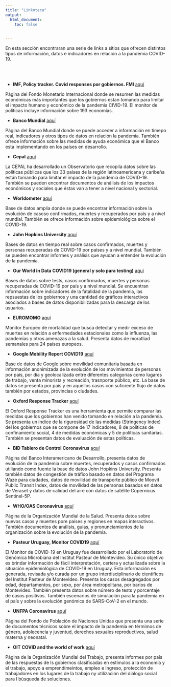 ```yaml
---
title: "Linkoteca"
output:
  html_document:
    toc: false
 

---
```


En esta sección encontraran una serie de links a sitios que ofrecen distintos tipos de información, datos e indicadores en relación a la pandemia COVID-19. 

<br />
    <br />
    
    
- __IMF, Policy tracker. Covid responses por gobiernos. FMI__ [aquí](https://www.imf.org/en/Topics/imf-and-covid19/Policy-Responses-to-COVID-19)

Página del Fondo Monetario Internacional donde se resumen las medidas económicas más importantes que los gobiernos estan tomando para limitar el impacto humano y económico de la pandemia CIVID-19. El monitor de políticas incluye información sobre 193 economías. 

- __Banco Mundial__ [aquí](https://www.worldbank.org/en/who-we-are/news/coronavirus-covid19)

Página del Banco Mundial donde se puede acceder a información en timepo real, indicadores y otros tipos de datos en relación la pandemia. También ofrece información sobre las medidas de ayuda económica que el Banco esta implementando en los países en desarrollo. 

- __Cepal__ [aquí](https://www.cepal.org/es/temas/covid-19)

La CEPAL ha desarrollado un  Observatorio que recopila datos sobre las políticas públicas que los 33 países de la región latinoamericana y caribeña están tomando para limitar el impacto de la pandemia de COVID-19. También se pueden encontrar documentos de análisis de los impactos económicos y sociales que éstas van a tener a nivel nacional y sectorial.

- __Worldometer__ [aquí](https://www.worldometers.info/coronavirus/)

Base de datos amplia donde se puede encontrar información sobre la evolución de casoso confirmados, muertes y recuperados por país y a nivel mundial. También se ofrece información sobre epidemiológica sobre el COVID-19. 

- __John Hopkins University__ [aquí](https://coronavirus.jhu.edu/)

Bases de datos en tiempo real sobre casos confirmados, muertes y personas recuperadas de COVID-19 por países y a nivel mundial. También se pueden encontrar informes y análisis que ayudan a entender la evolución de la pandemia. 

- __Our World in Data COVID19 (general y solo para testing)__ [aquí](https://ourworldindata.org/coronavirus)

Bases de datos sobre tests, casos confirmados, muertes y personas recuperadas de COVID-19 por país y a nivel mundial. Se encuentran información sobre indicadores de la fatalidad de la pandemia, las repsuestas de los gobiernos y una cantidad de gráficos interactivos asociados a bases de datos disponibilizadas para la descarga de los usuarios.  

- __EUROMOMO__ [aquí](https://www.euromomo.eu)

Monitor Europeo de mortalidad que busca detectar y medir exceso de muertes en relación a enfermedades estacionales como la influenza, las pandemias y otros amenazas a la salud. Presenta datos de moratliad semanales para 24 países europeos. 

- __Google Mobility Report COVID19__ [aquí](https://www.google.com/covid19/mobility/)

Base de datos de Google sobre movilidad comunitaria basada en información anonimizada de la evolución de los movimientos de personas por país, por día y geolocalizada entre diferentes categorías como lugares de trabajo, venta minorista y recreación, trasnporte público, etc. La base de datos se presenta por país y en aquellos casos con suficiente flujo de datos también por estados, provincias o ciudades. 

- __Oxford Response Tracker__ [aquí](https://www.bsg.ox.ac.uk/research/research-projects/coronavirus-government-response-tracker)

El Oxford Response Tracker es una herramienta que permite comparar las medidas que los gobiernos han venido tomando en relación a la pandemia. Se presenta un índice de la rigurosidad de las medidas (Stringency Index) del los gobiernos que se compone de 17 indicadores, 8 de políticas de confinamiento social, 4 de medidas económicas y 5 de políticas sanitarias. También se presentan datos de evaluación de estas políticas. 

- __BID Tablero de Control Coronavirus__ [aquí](https://www.iadb.org/es/coronavirus)

Página del Banco Interamericano de Desarrollo, presenta datos de evolución de la pandemia sobre muertes, recuperados y casos confirmados utiliando como fuente la base de datos John Hopkins University. Presenta también datos de congestión de tráfico basado en datos del Programa Waze para ciudades, datos de movilidad de transporte público de Moovit Public Transit Index, datos de movilidad de las personas basados en datos de Veraset y datos de calidad del aire con datos de satélite Copernicus Sentinel-5P. 

- __WHO/OAS Coronavirus__ [aquí](https://www.who.int/emergencies/diseases/novel-coronavirus-2019)

Página de la Organización Mundial de la Salud. Presenta datos sobre nuevos casos y muertes pore países y regiones en mapas interactivos. También documentos de análisis, guías, y pronunciamientos de la organización sobre la evolución de la pandemia.

- __Pasteur Uruguay, Monitor COVID19__ [aquí](http://pasteur.uy/monitor-covid-19/)

El Monitor de COVID-19 en Uruguay fue desarrollado por el Laboratorio de Genómica Microbiana del Institut Pasteur de Montevideo. Su único objetivo es brindar información de fácil interpretación, certera y actualizada sobre la situación epidemiológica de COVID-19 en Uruguay. Esta información es generada, revisada y/o curada por un grupo interdisciplinario de científicos del Institut Pasteur de Montevideo. Presenta los casos desagregados por edad, departamentos, por sexo, por área metropolitana, por barios de Montevideo. También presenta datos sobre número de tests y porcentaje de casos positivos. También escenarios de simulación para la pandemia en el país y sobre la evolución genómica de SARS-CoV-2 en el mundo.

- __UNFPA Coronavirus__ [aquí](https://www.unfpa.org/es/COVID19)

Página del Fondo de Población de Naciones Unidas que presenta una serie de documentos técnicos sobre el impacto de la pandemia en térmimos de género, adolecencia y juventud, derechos sexuales reproductivos, salud materna y neonatal. 

- __OIT COVID and the world of work__ [aquí](https://www.ilo.org/global/topics/coronavirus/lang--en/index.htm)

Página de la Organización Mundial del Trabajo, presenta informes por país de las respuestas de ls gobiernos clasificadas en estímulos a la economía y el trabajo, apoyo a emprendimeintos, empleo e ingreso, protección de trabajadores en los lugares de la trabajo ny utilización del diálogo social para l búsqueda de soluciones.











